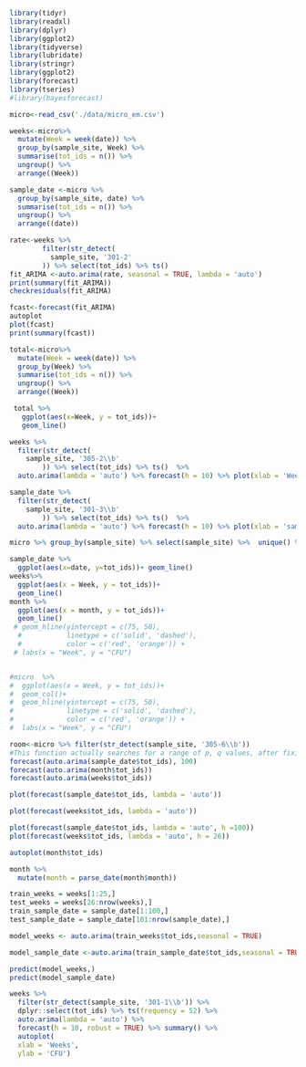 ```r
library(tidyr)
library(readxl)
library(dplyr)
library(ggplot2)
library(tidyverse)
library(lubridate)
library(stringr)
library(ggplot2)
library(forecast)
library(tseries)
#library(bayesforecast)
```



```r
micro<-read_csv('./data/micro_em.csv')

weeks<-micro%>%
  mutate(Week = week(date)) %>% 
  group_by(sample_site, Week) %>%
  summarise(tot_ids = n()) %>%
  ungroup() %>%
  arrange((Week))

sample_date <-micro %>% 
  group_by(sample_site, date) %>% 
  summarise(tot_ids = n()) %>% 
  ungroup() %>% 
  arrange((date))
```


```r
rate<-weeks %>%
        filter(str_detect(
          sample_site, '301-2'
        )) %>% select(tot_ids) %>% ts()
fit_ARIMA <-auto.arima(rate, seasonal = TRUE, lambda = 'auto')
print(summary(fit_ARIMA))
checkresiduals(fit_ARIMA)

fcast<-forecast(fit_ARIMA)
autoplot
plot(fcast)
print(summary(fcast))
```


```r
total<-micro%>%
  mutate(Week = week(date)) %>% 
  group_by(Week) %>%
  summarise(tot_ids = n()) %>%
  ungroup() %>%
  arrange((Week))

 total %>%
   ggplot(aes(x=Week, y = tot_ids))+
   geom_line()
```


```r
weeks %>%
  filter(str_detect(
    sample_site, '305-2\\b'
        )) %>% select(tot_ids) %>% ts()  %>%
  auto.arima(lambda = 'auto') %>% forecast(h = 10) %>% plot(xlab = 'Weeks', ylab = 'CFU')
```

```r
sample_date %>%
  filter(str_detect(
    sample_site, '301-3\\b'
        )) %>% select(tot_ids) %>% ts()  %>%
  auto.arima(lambda = 'auto') %>% forecast(h = 10) %>% plot(xlab = 'sample_date', ylab = 'CFU')
```

```r
micro %>% group_by(sample_site) %>% select(sample_site) %>%  unique() %>% tally()
```


```r
sample_date %>% 
  ggplot(aes(x=date, y=tot_ids))+ geom_line()
weeks%>% 
  ggplot(aes(x = Week, y = tot_ids))+
  geom_line()
month %>% 
  ggplot(aes(x = month, y = tot_ids))+
  geom_line()
 # geom_hline(yintercept = c(75, 50),
  #           linetype = c('solid', 'dashed'),
  #           color = c('red', 'orange')) +
 # labs(x = "Week", y = "CFU")


#micro  %>%
#  ggplot(aes(x = Week, y = tot_ids))+
#  geom_col()+
#  geom_hline(yintercept = c(75, 50),
#             linetype = c('solid', 'dashed'),
#             color = c('red', 'orange')) +
#  labs(x = "Week", y = "CFU")
```

```r
room<-micro %>% filter(str_detect(sample_site, '305-6\\b'))
#This function actually searches for a range of p, q values, after fixing d by Kwiatkowski-Phillips-Schmidt-Shin (KPSS) test. It chooses the model having lowest AIC score.
forecast(auto.arima(sample_date$tot_ids), 100)
forecast(auto.arima(month$tot_ids))
forecast(auto.arima(weeks$tot_ids))
```


```r
plot(forecast(sample_date$tot_ids, lambda = 'auto'))

plot(forecast(weeks$tot_ids, lambda = 'auto'))
```
```r
plot(forecast(sample_date$tot_ids, lambda = 'auto', h =100))
plot(forecast(weeks$tot_ids, lambda = 'auto', h = 26))
```
```r
autoplot(month$tot_ids)
```
```r
month %>% 
  mutate(month = parse_date(month$month))

```


```r



train_weeks = weeks[1:25,]
test_weeks = weeks[26:nrow(weeks),]
train_sample_date = sample_date[1:100,]
test_sample_date = sample_date[101:nrow(sample_date),]

model_weeks <- auto.arima(train_weeks$tot_ids,seasonal = TRUE)

model_sample_date <-auto.arima(train_sample_date$tot_ids,seasonal = TRUE)

predict(model_weeks,)
predict(model_sample_date)

```

```r
weeks %>%
  filter(str_detect(sample_site, '301-1\\b')) %>%
  dplyr::select(tot_ids) %>% ts(frequency = 52) %>%
  auto.arima(lambda = 'auto') %>% 
  forecast(h = 10, robust = TRUE) %>% summary() %>% 
  autoplot(
  xlab = 'Weeks',
  ylab = 'CFU')

```

